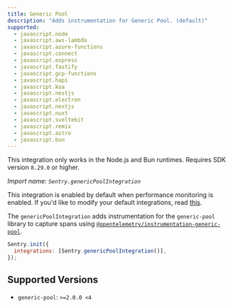 ```yaml
---
title: Generic Pool
description: "Adds instrumentation for Generic Pool. (default)"
supported:
  - javascript.node
  - javascript.aws-lambda
  - javascript.azure-functions
  - javascript.connect
  - javascript.express
  - javascript.fastify
  - javascript.gcp-functions
  - javascript.hapi
  - javascript.koa
  - javascript.nestjs
  - javascript.electron
  - javascript.nextjs
  - javascript.nuxt
  - javascript.sveltekit
  - javascript.remix
  - javascript.astro
  - javascript.bun
---
```


<Alert level="info">

This integration only works in the Node.js and Bun runtimes. Requires SDK version `8.29.0` or higher.

</Alert>

_Import name: `Sentry.genericPoolIntegration`_

This integration is enabled by default when performance monitoring is enabled. If you'd like to modify your default integrations, read [this](./../#modifying-default-integrations).

The `genericPoolIntegration` adds instrumentation for the `generic-pool` library to capture spans using [`@opentelemetry/instrumentation-generic-pool`](https://www.npmjs.com/package/@opentelemetry/instrumentation-generic-pool).

```JavaScript
Sentry.init({
  integrations: [Sentry.genericPoolIntegration()],
});
```

## Supported Versions

- `generic-pool`: `>=2.0.0 <4`
